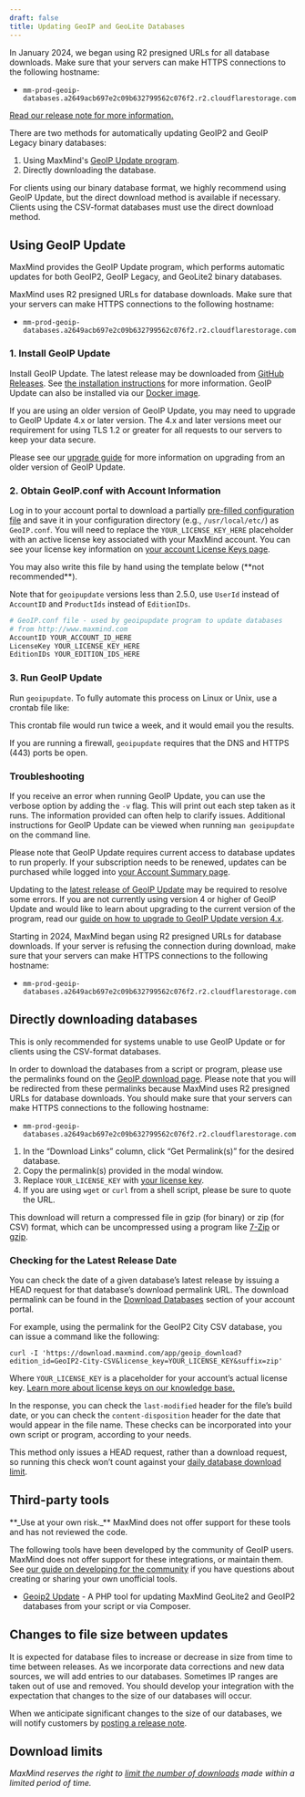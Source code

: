 ```yaml
---
draft: false
title: Updating GeoIP and GeoLite Databases
---
```


<Alert type="warning">
  In January 2024, we began using R2 presigned URLs for all database downloads. 
  Make sure that your servers can make HTTPS connections to the following hostname:

- `mm-prod-geoip-databases.a2649acb697e2c09b632799562c076f2.r2.cloudflarestorage.com`

[Read our release note for more information.](/geoip/release-notes/2024#presigned-urls-for-database-downloads)

</Alert>

There are two methods for automatically updating GeoIP2 and GeoIP Legacy binary
databases:

1. Using MaxMind's
   [GeoIP Update program](https://github.com/maxmind/geoipupdate/releases).
2. Directly downloading the database.

For clients using our binary database format, we highly recommend using GeoIP
Update, but the direct download method is available if necessary. Clients using
the CSV-format databases must use the direct download method.

## Using GeoIP Update

MaxMind provides the GeoIP Update program, which performs automatic updates for
both GeoIP2, GeoIP Legacy, and GeoLite2 binary databases.

MaxMind uses R2 presigned URLs for database downloads. Make sure that your
servers can make HTTPS connections to the following hostname:

- `mm-prod-geoip-databases.a2649acb697e2c09b632799562c076f2.r2.cloudflarestorage.com`

### 1. Install GeoIP Update

Install GeoIP Update. The latest release may be downloaded from
[GitHub Releases](https://github.com/maxmind/geoipupdate/releases). See
[the installation instructions](https://github.com/maxmind/geoipupdate) for more
information. GeoIP Update can also be installed via our
[Docker image](https://hub.docker.com/r/maxmindinc/geoipupdate).

If you are using an older version of GeoIP Update, you may need to upgrade to
GeoIP Update 4.x or later version. The 4.x and later versions meet our
requirement for using TLS 1.2 or greater for all requests to our servers to keep
your data secure.

Please see our [upgrade guide](/geoip/upgrading-geoip-update) for more
information on upgrading from an older version of GeoIP Update.

### 2. Obtain GeoIP.conf with Account Information

Log in to your account portal to download a partially
[pre-filled configuration file](https://www.maxmind.com/en/accounts/current/license-key/GeoIP.conf)
and save it in your configuration directory (e.g., `/usr/local/etc/`) as
`GeoIP.conf`. You will need to replace the `YOUR_LICENSE_KEY_HERE` placeholder
with an active license key associated with your MaxMind account. You can see
your license key information on
[your account License Keys page](https://www.maxmind.com/en/accounts/current/license-key).

<Alert type="warning">
  You may also write this file by hand using the template below
  (**not  recommended**).

Note that for `geoipupdate` versions less than 2.5.0, use `UserId` instead of
`AccountID` and `ProductIds` instead of `EditionIDs`.

</Alert>

```bash
# GeoIP.conf file - used by geoipupdate program to update databases
# from http://www.maxmind.com
AccountID YOUR_ACCOUNT_ID_HERE
LicenseKey YOUR_LICENSE_KEY_HERE
EditionIDs YOUR_EDITION_IDS_HERE
```

### 3. Run GeoIP Update

Run `geoipupdate`. To fully automate this process on Linux or Unix, use a
crontab file like:

<GeoIPCrontab />

This crontab file would run twice a week, and it would email you the results.

If you are running a firewall, `geoipupdate` requires that the DNS and HTTPS
(443) ports be open.

### Troubleshooting

If you receive an error when running GeoIP Update, you can use the verbose
option by adding the `-v` flag. This will print out each step taken as it runs.
The information provided can often help to clarify issues. Additional
instructions for GeoIP Update can be viewed when running `man geoipupdate` on
the command line.

Please note that GeoIP Update requires current access to database updates to run
properly. If your subscription needs to be renewed, updates can be purchased
while logged into
[your Account Summary page](https://www.maxmind.com/en/accounts/current/people/current).

Updating to the
[latest release of GeoIP Update](https://github.com/maxmind/geoipupdate/releases)
may be required to resolve some errors. If you are not currently using version 4
or higher of GeoIP Update and would like to learn about upgrading to the current
version of the program, read our
[guide on how to upgrade to GeoIP Update version 4.x](/geoip/upgrading-geoip-update).

Starting in 2024, MaxMind began using R2 presigned URLs for database downloads.
If your server is refusing the connection during download, make sure that your
servers can make HTTPS connections to the following hostname:

- `mm-prod-geoip-databases.a2649acb697e2c09b632799562c076f2.r2.cloudflarestorage.com`

## Directly downloading databases

This is only recommended for systems unable to use GeoIP Update or for clients
using the CSV-format databases.

In order to download the databases from a script or program, please use the
permalinks found on the
[GeoIP download page](https://www.maxmind.com/en/accounts/current/geoip/downloads).
Please note that you will be redirected from these permalinks because MaxMind
uses R2 presigned URLs for database downloads. You should make sure that your
servers can make HTTPS connections to the following hostname:

- `mm-prod-geoip-databases.a2649acb697e2c09b632799562c076f2.r2.cloudflarestorage.com`

1. In the “Download Links” column, click “Get Permalink(s)” for the desired
   database.
2. Copy the permalink(s) provided in the modal window.
3. Replace `YOUR_LICENSE_KEY` with
   [your license key](https://www.maxmind.com/en/accounts/current/license-key).
4. If you are using `wget` or `curl` from a shell script, please be sure to
   quote the URL.

This download will return a compressed file in gzip (for binary) or zip (for
CSV) format, which can be uncompressed using a program like
[7-Zip](https://www.7-zip.org/) or [gzip](https://www.gzip.org/).

### Checking for the Latest Release Date

You can check the date of a given database’s latest release by issuing a HEAD
request for that database’s download permalink URL. The download permalink can
be found in the
[Download Databases](https://www.maxmind.com/en/accounts/current/geoip/downloads)
section of your account portal.

For example, using the permalink for the GeoIP2 City CSV database, you can issue
a command like the following:

```cli
curl -I 'https://download.maxmind.com/app/geoip_download?edition_id=GeoIP2-City-CSV&license_key=YOUR_LICENSE_KEY&suffix=zip'
```

Where `YOUR_LICENSE_KEY` is a placeholder for your account’s actual license key.
[Learn more about license keys on our knowledge base.](https://support.maxmind.com/hc/en-us/articles/4407116112539-Using-License-Keys)

In the response, you can check the `last-modified` header for the file’s build
date, or you can check the `content-disposition` header for the date that would
appear in the file name. These checks can be incorporated into your own script
or program, according to your needs.

This method only issues a HEAD request, rather than a download request, so
running this check won’t count against your
[daily database download limit](https://support.maxmind.com/hc/en-us/articles/4408216129947).

## Third-party tools

<Alert type="warning">
  **_Use at your own risk._** MaxMind does not offer support for these tools
  and has not reviewed the code.
</Alert>

The following tools have been developed by the community of GeoIP users. MaxMind
does not offer support for these integrations, or maintain them. See
[our guide on developing for the community](/contribute) if you have questions
about creating or sharing your own unofficial tools.

- [Geoip2 Update](https://github.com/tronovav/geoip2-update) - A PHP tool for
  updating MaxMind GeoLite2 and GeoIP2 databases from your script or via
  Composer.

## Changes to file size between updates

It is expected for database files to increase or decrease in size from time to
time between releases. As we incorporate data corrections and new data sources,
we will add entries to our databases. Sometimes IP ranges are taken out of use
and removed. You should develop your integration with the expectation that
changes to the size of our databases will occur.

When we anticipate significant changes to the size of our databases, we will
notify customers by [posting a release note](/geoip/release-notes).

## Download limits

_MaxMind reserves the right to
[limit the number of downloads](https://support.maxmind.com/hc/en-us/articles/4408216129947)
made within a limited period of time._
